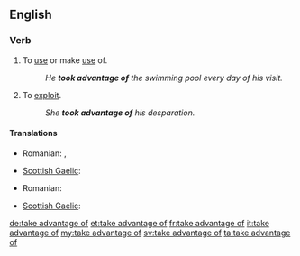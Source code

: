 ==English==

===Verb===
{{infl|en|verb|head=to [[take advantage]] [[of]]}}

# To [[use#verb|use]] or make [[use#noun|use]] of.
#: ''He '''took advantage of''' the swimming pool every day of his visit.''
# To [[exploit]].
#: ''She '''took advantage of''' his desparation.''

====Translations====
{{trans-top|make use of}}
* Romanian: {{t|ro|a abuza de}}, {{t|ro|a exploata (o situație)}}
{{trans-mid}}
* [[Scottish Gaelic]]: {{t-|gd|gabh brath air|xs=Scottish Gaelic}}
{{trans-bottom}}

{{trans-top|exploit}}
* Romanian: {{t|ro|exploata}}
{{trans-mid}}
* [[Scottish Gaelic]]: {{t-|gd|gabh brath air|xs=Scottish Gaelic}}
{{trans-bottom}}

[[de:take advantage of]]
[[et:take advantage of]]
[[fr:take advantage of]]
[[it:take advantage of]]
[[my:take advantage of]]
[[sv:take advantage of]]
[[ta:take advantage of]]